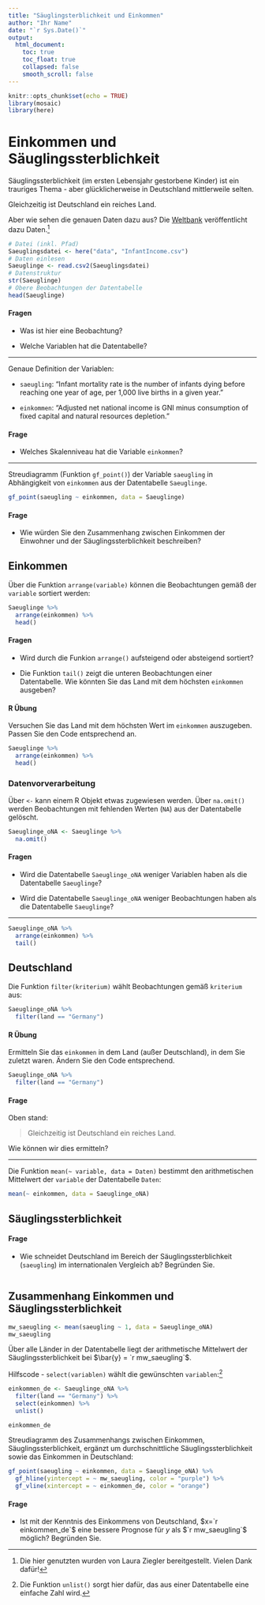 ```yaml
---
title: "Säuglingsterblichkeit und Einkommen"
author: "Ihr Name"
date: "`r Sys.Date()`"
output:
  html_document:
    toc: true
    toc_float: true
    collapsed: false
    smooth_scroll: false
---
```


```r
knitr::opts_chunk$set(echo = TRUE)
library(mosaic)
library(here)
```

# Einkommen und Säuglingssterblichkeit

Säuglingssterblichkeit (im ersten Lebensjahr gestorbene Kinder) ist ein trauriges Thema - aber glücklicherweise in Deutschland mittlerweile selten. 

Gleichzeitig ist Deutschland ein reiches Land. 

Aber wie sehen die genauen Daten dazu aus? Die [Weltbank](https://data.worldbank.org/) veröffentlicht dazu Daten.^[Die hier genutzten wurden von Laura Ziegler bereitgestellt. Vielen Dank dafür!] 

<!-- Technischer Hinweis: das Paket here (https://here.r-lib.org/) ermöglicht einen einfacheren Umgang mit Datei(pfaden) innerhalb von RStudio Projekten. Die csv Datei "InfantIncome.csv" befindet sich im Projektordner "data". -->

```r
# Datei (inkl. Pfad)
Saeuglingsdatei <- here("data", "InfantIncome.csv")
# Daten einlesen
Saeuglinge <- read.csv2(Saeuglingsdatei)
# Datenstruktur
str(Saeuglinge)
# Obere Beobachtungen der Datentabelle
head(Saeuglinge)
```

#### Fragen

- Was ist hier eine Beobachtung?

- Welche Variablen hat die Datentabelle?

***

Genaue Definition der Variablen:

- `saeugling`: "Infant mortality rate is the number of infants dying before reaching one year of age, per 1,000 live births in a given year."

- `einkommen`: "Adjusted net national income is GNI minus consumption of fixed capital and natural resources depletion." 

#### Frage

- Welches Skalenniveau hat die Variable `einkommen`?

***

Streudiagramm (Funktion `gf_point()`) der Variable `saeugling` in Abhängigkeit von `einkommen` aus der Datentabelle `Saeuglinge`.

```r
gf_point(saeugling ~ einkommen, data = Saeuglinge)
```

#### Frage

- Wie würden Sie den Zusammenhang zwischen Einkommen der Einwohner und der Säuglingssterblichkeit beschreiben?

## Einkommen

Über die Funktion `arrange(variable)` können die Beobachtungen gemäß der `variable` sortiert werden:

```r
Saeuglinge %>%
  arrange(einkommen) %>%
  head()
```

#### Fragen

- Wird durch die Funkion `arrange()` aufsteigend oder absteigend sortiert?

- Die Funktion `tail()` zeigt die unteren Beobachtungen einer Datentabelle. Wie könnten Sie das Land mit dem höchsten `einkommen` ausgeben?

#### R Übung 

Versuchen Sie das Land mit dem höchsten Wert im `einkommen` auszugeben. Passen Sie den Code entsprechend an.

```r
Saeuglinge %>%
  arrange(einkommen) %>%
  head()
```

### Datenvorverarbeitung

Über `<-` kann einem R Objekt etwas zugewiesen werden. Über `na.omit()` werden Beobachtungen mit fehlenden Werten (`NA`) aus der Datentabelle gelöscht.

```r
Saeuglinge_oNA <- Saeuglinge %>%
  na.omit()
```

#### Fragen

- Wird die Datentabelle `Saeuglinge_oNA` weniger Variablen haben als die Datentabelle `Saeuglinge`?

- Wird die Datentabelle `Saeuglinge_oNA` weniger Beobachtungen haben als die Datentabelle `Saeuglinge`?

***

```r
Saeuglinge_oNA %>%
  arrange(einkommen) %>%
  tail()
```

## Deutschland

Die Funktion `filter(kriterium)` wählt Beobachtungen gemäß `kriterium` aus:

```r
Saeuglinge_oNA %>%
  filter(land == "Germany")
```

#### R Übung

Ermitteln Sie das `einkommen` in dem Land (außer Deutschland), in dem Sie zuletzt waren. Ändern Sie den Code entsprechend.

```r
Saeuglinge_oNA %>%
  filter(land == "Germany")
```

#### Frage

Oben stand:

> Gleichzeitig ist Deutschland ein reiches Land.

Wie können wir dies ermitteln?

***

Die Funktion `mean(~ variable, data = Daten)` bestimmt den arithmetischen Mittelwert der `variable` der Datentabelle `Daten`:

```r
mean(~ einkommen, data = Saeuglinge_oNA)
```

## Säuglingssterblichkeit

#### Frage

- Wie schneidet Deutschland im Bereich der Säuglingssterblichkeit (`saeugling`) im internationalen Vergleich ab? Begründen Sie.

```r

```

## Zusammenhang Einkommen und Säuglingssterblichkeit

```r
mw_saeugling <- mean(saeugling ~ 1, data = Saeuglinge_oNA)
mw_saeugling
```


Über alle Länder in der Datentabelle liegt der arithmetische Mittelwert der Säuglingssterblichkeit bei
$\bar{y} = `r mw_saeugling`$.

Hilfscode - `select(variablen)` wählt die gewünschten `variablen`:^[Die Funktion `unlist()` sorgt hier dafür, das aus einer Datentabelle eine einfache Zahl wird.]

```r
einkommen_de <- Saeuglinge_oNA %>%
  filter(land == "Germany") %>%
  select(einkommen) %>% 
  unlist()

einkommen_de
```

Streudiagramm des Zusammenhangs zwischen Einkommen, Säuglingssterblichkeit, ergänzt um durchschnittliche Säuglingssterblichkeit sowie das Einkommen in Deutschland:

```r
gf_point(saeugling ~ einkommen, data = Saeuglinge_oNA) %>%
  gf_hline(yintercept = ~ mw_saeugling, color = "purple") %>%
  gf_vline(xintercept = ~ einkommen_de, color = "orange")
```

#### Frage

- Ist mit der Kenntnis des Einkommens von Deutschland, $x=`r einkommen_de`$ eine bessere Prognose für $y$ als $`r mw_saeugling`$ möglich? Begründen Sie.

